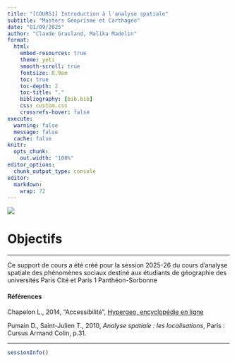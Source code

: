 ```yaml
---
title: "[COURS1] Introduction à l'analyse spatiale"
subtitle: "Masters Géoprisme et Carthageo"
date: "01/09/2025"
author: "Claude Grasland, Malika Madelin"
format:
  html:
    embed-resources: true
    theme: yeti
    smooth-scroll: true
    fontsize: 0.9em
    toc: true
    toc-depth: 2
    toc-title: "."
    bibliography: [bib.bib]
    css: custom.css
    crossrefs-hover: false
execute:
  warning: false
  message: false 
  cache: false   
knitr:
  opts_chunk:
    out.width: "100%"
editor_options: 
  chunk_output_type: console
editor: 
  markdown: 
    wrap: 72
---
```


![](img/DistAccess_header2.png)

# Objectifs

------------------------------------------------------------------------

::: {.callout-note title="A propos de ce document"}
Ce support de cours a été créé pour la session 2025-26 du cours d'analyse spatiale des phénomènes sociaux destiné aux étudiants de géographie des universités Paris Cité et Paris 1 Panthéon-Sorbonne
:::







#### Références {.unnumbered}

Chapelon L., 2014, "Accessibilité", [Hypergeo, encyclopédie en ligne](https://hypergeo.eu/accessibilite/){target="_blank"}

Pumain D., Saint-Julien T., 2010, *Analyse spatiale : les localisations*, Paris : Cursus Armand Colin, p.31.

::: {#refs}
:::

------------------------------------------------------------------------

```r
sessionInfo()
```




